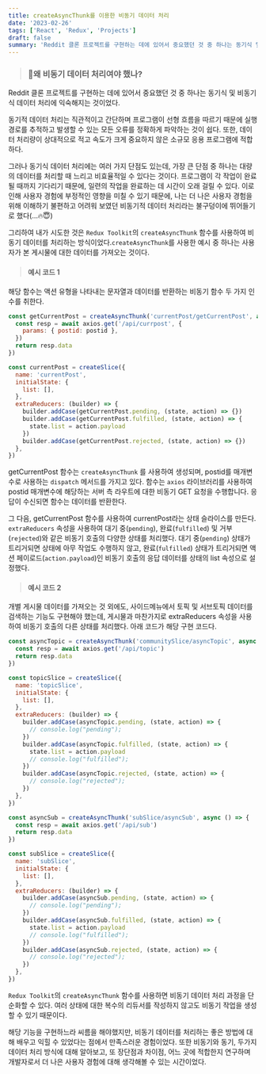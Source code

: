```yaml
---
title: createAsyncThunk를 이용한 비동기 데이터 처리
date: '2023-02-26'
tags: ['React', 'Redux', 'Projects']
draft: false
summary: 'Reddit 클론 프로젝트를 구현하는 데에 있어서 중요했던 것 중 하나는 동기식 및 비동기식 데이터 처리에 익숙해지는 것이었다.'
---
```


> ### 🤔왜 비동기 데이터 처리여야 했나?

Reddit 클론 프로젝트를 구현하는 데에 있어서 중요했던 것 중 하나는 동기식 및 비동기식 데이터 처리에 익숙해지는 것이었다.

동기적 데이터 처리는 직관적이고 간단하며 프로그램이 선형 흐름을 따르기 때문에 실행 경로를 추적하고 발생할 수 있는 모든 오류를 정확하게 파악하는 것이 쉽다. 또한, 데이터 처리량이 상대적으로 적고 속도가 크게 중요하지 않은 소규모 응용 프로그램에 적합하다.

그러나 동기식 데이터 처리에는 여러 가지 단점도 있는데, 가장 큰 단점 중 하나는 대량의 데이터를 처리할 때 느리고 비효율적일 수 있다는 것이다. 프로그램이 각 작업이 완료될 때까지 기다리기 때문에, 일련의 작업을 완료하는 데 시간이 오래 걸릴 수 있다. 이로 인해 사용자 경험에 부정적인 영향을 미칠 수 있기 때문에, 나는 더 나은 사용자 경험을 위해 이해하기 불편하고 어려워 보였던 비동기적 데이터 처리라는 불구덩이에 뛰어들기로 했다(...🔥😇)

그리하여 내가 시도한 것은 `Redux Toolkit`의 `createAsyncThunk` 함수를 사용하여 비동기 데이터를 처리하는 방식이었다.`createAsyncThunk`를 사용한 예시 중 하나는 사용자가 본 게시물에 대한 데이터를 가져오는 것이다.

> #### 예시 코드 1

해당 함수는 액션 유형을 나타내는 문자열과 데이터를 반환하는 비동기 함수 두 가지 인수를 취한다.

```js
const getCurrentPost = createAsyncThunk('currentPost/getCurrentPost', async (postid) => {
  const resp = await axios.get('/api/currpost', {
    params: { postid: postid },
  })
  return resp.data
})

const currentPost = createSlice({
  name: 'currentPost',
  initialState: {
    list: [],
  },
  extraReducers: (builder) => {
    builder.addCase(getCurrentPost.pending, (state, action) => {})
    builder.addCase(getCurrentPost.fulfilled, (state, action) => {
      state.list = action.payload
    })
    builder.addCase(getCurrentPost.rejected, (state, action) => {})
  },
})
```

getCurrentPost 함수는 `createAsyncThunk` 를 사용하여 생성되며, postid를 매개변수로 사용하는 `dispatch` 메서드를 가지고 있다. 함수는 `axios` 라이브러리를 사용하여 postid 매개변수에 해당하는 서버 측 라우트에 대한 비동기 GET 요청을 수행합니다. 응답이 수신되면 함수는 데이터를 반환한다.

그 다음, getCurrentPost 함수를 사용하여 currentPost라는 상태 슬라이스를 만든다. `extraReducers` 속성을 사용하여 대기 중(`pending`), 완료(`fulfilled`) 및 거부(`rejected`)와 같은 비동기 호출의 다양한 상태를 처리했다. 대기 중(`pending`) 상태가 트리거되면 상태에 아무 작업도 수행하지 않고, 완료(`fulfilled`) 상태가 트리거되면 액션 페이로드(`action.payload`)인 비동기 호출의 응답 데이터를 상태의 list 속성으로 설정했다.

> #### 예시 코드 2

개별 게시물 데이터를 가져오는 것 외에도, 사이드메뉴에서 토픽 및 서브토픽 데이터를 검색하는 기능도 구현해야 했는데, 게시물과 마찬가지로 extraReducers 속성을 사용하여 비동기 호출의 다른 상태를 처리했다. 아래 코드가 해당 구현 코드다.

```js
const asyncTopic = createAsyncThunk('communitySlice/asyncTopic', async () => {
  const resp = await axios.get('/api/topic')
  return resp.data
})

const topicSlice = createSlice({
  name: 'topicSlice',
  initialState: {
    list: [],
  },
  extraReducers: (builder) => {
    builder.addCase(asyncTopic.pending, (state, action) => {
      // console.log("pending");
    })
    builder.addCase(asyncTopic.fulfilled, (state, action) => {
      state.list = action.payload
      // console.log("fulfilled");
    })
    builder.addCase(asyncTopic.rejected, (state, action) => {
      // console.log("rejected");
    })
  },
})

const asyncSub = createAsyncThunk('subSlice/asyncSub', async () => {
  const resp = await axios.get('/api/sub')
  return resp.data
})

const subSlice = createSlice({
  name: 'subSlice',
  initialState: {
    list: [],
  },
  extraReducers: (builder) => {
    builder.addCase(asyncSub.pending, (state, action) => {
      // console.log("pending");
    })
    builder.addCase(asyncSub.fulfilled, (state, action) => {
      state.list = action.payload
      // console.log("fulfilled");
    })
    builder.addCase(asyncSub.rejected, (state, action) => {
      // console.log("rejected");
    })
  },
})
```

`Redux Toolkit`의 `createAsyncThunk` 함수를 사용하면 비동기 데이터 처리 과정을 단순화할 수 있다. 여러 상태에 대한 복수의 리듀서를 작성하지 않고도 비동기 작업을 생성할 수 있기 때문이다.

해당 기능을 구현하느라 씨름을 해야했지만, 비동기 데이터를 처리하는 좋은 방법에 대해 배우고 익힐 수 있었다는 점에서 만족스러운 경험이었다. 또한 비동기와 동기, 두가지 데이터 처리 방식에 대해 알아보고, 또 장단점과 차이점, 어느 곳에 적합한지 연구하며 개발자로서 더 나은 사용자 경험에 대해 생각해볼 수 있는 시간이었다.
